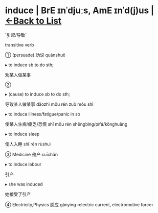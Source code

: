 = induce | BrE ɪnˈdjuːs, AmE ɪnˈd(j)us | [[/wordsi|<-Back to List]] =
`引起/导致`

transitive verb

① (persuade) 劝说 quànshuō

▸ to induce sb to do sth;

劝某人做某事

②

▸ (cause) to induce sb to do sth;

导致某人做某事 dǎozhì mǒu rén zuò mǒu shì

▸ to induce illness/fatigue/panic in sb

使某人生病/疲乏/恐慌 shǐ mǒu rén shēngbìng/pífá/kǒnghuāng

▸ to induce sleep

使人入睡 shǐ rén rùshuì

③ Medicine 催产 cuīchǎn

▸ to induce labour

引产

▸ she was induced

她接受了引产

④ Electricity,Physics 感应 gǎnyìng ‹electric current, electromotive force›

